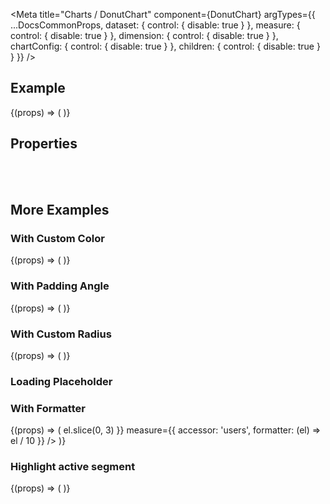 
<Meta
  title="Charts /  DonutChart"
  component={DonutChart}
  argTypes={{
    ...DocsCommonProps,
    dataset: {
      control: { disable: true }
    },
    measure: {
      control: { disable: true }
    },
    dimension: {
      control: { disable: true }
    },
      chartConfig: {
          control: { disable: true }
      },
      children: {
          control: { disable: true }
      }
  }}
/>

<DocsHeader />

## Example

<Canvas>
  <Story name="Default">
    {(props) => (
      <DonutChart
        loading={props.loading}
        noLegend={props.noLegend}
        noAnimation={props.noAnimation}
        onDataPointClick={props.onDataPointClick}
        onLegendClick={props.onLegendClick}
        style={{ width: '50%' }}
        dataset={simpleDataSet}
        dimension={{
          accessor: 'name'
        }}
        measure={{
          accessor: 'users'
        }}
      />
    )}
  </Story>
</Canvas>

## Properties

<ArgsTable story="Default" />

<br />
<br />

## More Examples

### With Custom Color

<Canvas>
  <Story name="With Custom Color">
    {(props) => (
      <DonutChart
        loading={props.loading}
        noLegend={props.noLegend}
        noAnimation={props.noAnimation}
        onDataPointClick={props.onDataPointClick}
        onLegendClick={props.onLegendClick}
        style={{ width: '50%' }}
        dataset={simpleDataSet}
        dimension={{
          accessor: 'name'
        }}
        measure={{
          accessor: 'users',
          colors: ['#f00', 'green', 'var(--sapNegativeColor)']
        }}
      />
    )}
  </Story>
</Canvas>

### With Padding Angle

<Canvas>
  <Story name="With Padding Angle">
    {(props) => (
      <DonutChart
        loading={props.loading}
        noLegend={props.noLegend}
        noAnimation={props.noAnimation}
        onDataPointClick={props.onDataPointClick}
        onLegendClick={props.onLegendClick}
        style={{ width: '50%' }}
        dataset={simpleDataSet}
        dimension={{
          accessor: 'name'
        }}
        measure={{
          accessor: 'users'
        }}
        chartConfig={{ paddingAngle: 5 }}
      />
    )}
  </Story>
</Canvas>

### With Custom Radius

<Canvas>
  <Story name="With Custom Radius">
    {(props) => (
      <DonutChart
        loading={props.loading}
        noLegend={props.noLegend}
        noAnimation={props.noAnimation}
        onDataPointClick={props.onDataPointClick}
        onLegendClick={props.onLegendClick}
        style={{ width: '50%' }}
        dataset={simpleDataSet}
        chartConfig={{
          innerRadius: '20%',
          outerRadius: '90%'
        }}
        dimension={{
          accessor: 'name'
        }}
        measure={{
          accessor: 'users'
        }}
      />
    )}
  </Story>
</Canvas>

### Loading Placeholder

<Canvas>
  <Story name="Loading Placeholder">
    <DonutChart />
  </Story>
</Canvas>

### With Formatter

<Canvas>
  <Story name="With Formatter">
    {(props) => (
      <DonutChart
        loading={props.loading}
        noLegend={props.noLegend}
        noAnimation={props.noAnimation}
        onDataPointClick={props.onDataPointClick}
        onLegendClick={props.onLegendClick}
        style={{ width: '50%' }}
        dataset={simpleDataSet}
        dimension={{
          accessor: 'name',
          formatter: (el) => el.slice(0, 3)
        }}
        measure={{
          accessor: 'users',
          formatter: (el) => el / 10
        }}
      />
    )}
  </Story>
</Canvas>

### Highlight active segment

<Canvas>
  <Story
    name="Highlight Active Segment"
    args={{
      chartConfig: {
        activeSegment: 9,
        showActiveSegmentDataLabel: true
      }
    }}
  >
    {(props) => (
      <DonutChart
        {...props}
        style={{ width: '50%' }}
        dataset={simpleDataSet}
        dimension={{
          accessor: 'name'
        }}
        measure={{
          accessor: 'users'
        }}
      />
    )}
  </Story>
</Canvas>
